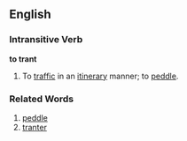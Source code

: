 ==English==
===Intransitive Verb===
'''to trant'''
#To [[traffic]] in an [[itinerary]] manner; to [[peddle]].

===Related Words===
#[[peddle]]
#[[tranter]]
